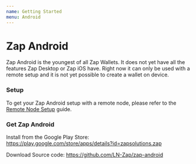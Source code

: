 ```yaml
---
name: Getting Started
menu: Android
---
```


# Zap Android


Zap Android is the youngest of all Zap Wallets. It does not yet have all the features Zap Desktop or Zap iOS have.
Right now it can only be used with a remote setup and it is not yet possible to create a wallet on device.

### Setup

To get your Zap Android setup with a remote node, please refer to the [Remote Node Setup](/docs-android-remote-node) guide.

### Get Zap Android

Install from the Google Play Store: https://play.google.com/store/apps/details?id=zapsolutions.zap

Download Source code: https://github.com/LN-Zap/zap-android
